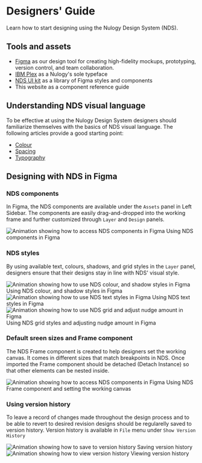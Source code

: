 
# Designers' Guide

Learn how to start designing using the Nulogy Design System (NDS).

## Tools and assets

- [Figma](https://www.figma.com/) as our design tool for creating high-fidelity mockups, prototyping, version control, and team collaboration.
- [IBM Plex](http://localhost:8000/guides/designers) as a Nulogy's sole typeface
- [NDS UI kit](https://www.figma.com/file/jRQxfwCL27gfqfrdCxOIQG/NDS) as a library of Figma styles and components
- This website as a component reference guide

## Understanding NDS visual language

To be effective at using the Nulogy Design System designers should familiarize themselves with the basics of NDS visual language. The following articles provide a good starting point:

- [Colour](/design-language/colour)
- [Spacing](/design-language/spacing)
- [Typography](/design-language/typography)

## Designing with NDS in Figma

### NDS components

In Figma, the NDS components are available under the `Assets` panel in Left Sidebar. The components are easily drag-and-dropped into the working frame and further customized through `Layer` and `Design` panels.

<Box maxWidth={CODE_WIDTH} m="0 auto">
  <img
    src={figmaComponents}
    alt="Animation showing how to access NDS components in Figma"
  />
</Box>
<Text textAlign="center" fontSize="small" color="darkGrey">
  Using NDS components in Figma
</Text>

### NDS styles

By using available text, colours, shadows, and grid styles in the `Layer` panel, designers ensure that their designs stay in line with NDS' visual style.

<Box maxWidth={CODE_WIDTH} m="0 auto">
  <img
    src={figmaStyles}
    alt="Animation showing how to use NDS colour, and shadow styles in Figma"
  />
  <Text textAlign="center" fontSize="small" color="darkGrey" mb="6">
    Using NDS colour, and shadow styles in Figma
  </Text>
  <img
    src={figmaText}
    alt="Animation showing how to use NDS text styles in Figma"
  />
  <Text textAlign="center" fontSize="small" color="darkGrey" mb="x6">
    Using NDS text styles in Figma
  </Text>
  <img
    src={figmaGrid}
    alt="Animation showing how to use NDS grid and adjust nudge amount in Figma"
  />
  <Text textAlign="center" fontSize="small" color="darkGrey">
    Using NDS grid styles and adjusting nudge amount in Figma
  </Text>
</Box>

### Default sreen sizes and Frame component

The NDS Frame component is created to help designers set the working canvas. It comes in different sizes that match breakpoints in NDS. Once imported the Frame component should be detached (Detach Instance) so that other elements can be nested inside.

<Box maxWidth={CODE_WIDTH} m="0 auto">
  <img
    src={figmaFrame}
    alt="Animation showing how to access NDS components in Figma"
  />
</Box>
<Text textAlign="center" fontSize="small" color="darkGrey">
  Using NDS Frame component and setting the working canvas
</Text>

### Using version history

To leave a record of changes made throughout the design process and to be able to revert to desired revision designs should be regularelly saved to version history. Version history is available in
`File` menu under `Show Version History`

<Box maxWidth={CODE_WIDTH} m="0 auto">
  <img
    src={figmaSaveVersion}
    alt="Animation showing how to save to version history"
  />
  <Text textAlign="center" fontSize="small" color="darkGrey" mb="x6">
    Saving version history
  </Text>
  <img src={figmaVersion} alt="Animation showing how to view version history" />
  <Text textAlign="center" fontSize="small" color="darkGrey">
    Viewing version history
  </Text>
</Box>
